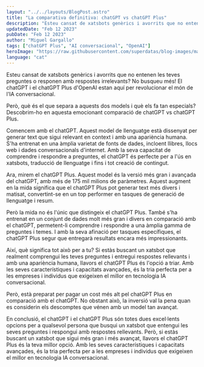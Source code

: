 ```yaml
---
layout: "../../layouts/BlogPost.astro"
title: "La comparativa definitiva: chatGPT vs chatGPT Plus"
description: "Esteu cansat de xatsbots genèrics i avorrits que no entenen les teves preguntes o responen amb respostes irrelevants? No busqueu més! El chatGPT i el chatGPT Plus d'OpenAI estan aquí per revolucionar el món de l'IA conversacional."
updatedDate: "Feb 12 2023"
pubDate: "Feb 12 2023"
author: "Miguel Gargallo"
tags: ["chatGPT Plus", "AI conversacional", "OpenAI"]
heroImage: "https://raw.githubusercontent.com/superdatas/blog-images/main/generic/miguelgargalloblog.png"
language: "cat"
--- 
```


Esteu cansat de xatsbots genèrics i avorrits que no entenen les teves preguntes o responen amb respostes irrelevants? No busqueu més! El chatGPT i el chatGPT Plus d'OpenAI estan aquí per revolucionar el món de l'IA conversacional.

Però, què és el que separa a aquests dos models i què els fa tan especials? Descobrim-ho en aquesta emocionant comparació de chatGPT vs chatGPT Plus.

Comencem amb el chatGPT. Aquest model de llenguatge està dissenyat per generar text que sigui relevant en context i amb una apariència humana. S'ha entrenat en una àmplia varietat de fonts de dades, incloent llibres, llocs web i dades conversacionals d'internet. Amb la seva capacitat de comprendre i respondre a preguntes, el chatGPT és perfecte per a l'ús en xatsbots, traducció de llenguatge i fins i tot creació de contingut.

Ara, mirem el chatGPT Plus. Aquest model és la versió més gran i avançada del chatGPT, amb més de 175 mil milions de paràmetres. Aquest augment en la mida significa que el chatGPT Plus pot generar text més divers i matisat, convertint-se en un top performer en tasques de generació de llenguatge i resum.

Però la mida no és l'únic que distingeix el chatGPT Plus. També s'ha entrenat en un conjunt de dades molt més gran i divers en comparació amb el chatGPT, permetent-li comprendre i respondre a una àmplia gamma de preguntes i temes. I amb la seva afinació per tasques específiques, el chatGPT Plus segur que entregarà resultats encara més impressionants.

Així, què significa tot això per a tu? Si estàs buscant un xatsbot que realment comprengui les teves preguntes i entregui respostes rellevants i amb una apariència humana, llavors el chatGPT Plus és l'opció a triar. Amb les seves característiques i capacitats avançades, és la tria perfecta per a les empreses i individus que exigeixen el millor en tecnologia IA conversacional.

Però, està preparat per pagar un cost més alt pel chatGPT Plus en comparació amb el chatGPT. No obstant això, la inversió val la pena quan es considerin els descomptes que vénen amb un model tan avançat.

En conclusió, el chatGPT i el chatGPT Plus són totes dues excel·lents opcions per a qualsevol persona que busqui un xatsbot que entengui les seves preguntes i respongui amb respostes rellevants. Però, si estàs buscant un xatsbot que sigui més gran i més avançat, llavors el chatGPT Plus és la teva millor opció. Amb les seves característiques i capacitats avançades, és la tria perfecta per a les empreses i individus que exigeixen el millor en tecnologia IA conversacional.